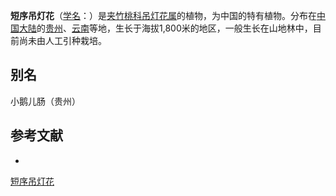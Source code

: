 {{Speciesbox
| name = 短序吊灯花
| status = 
| status_system = 
| image = 
| genus = Ceropegia
| species = christenseniana
| authority = Hand.-Mazz.
}}

'''短序吊灯花'''（[[学名|学名]]：{{lang|la|''Ceropegia christenseniana''}}）是[[夹竹桃科|夹竹桃科]][[吊灯花属|吊灯花属]]的植物，为中国的特有植物。分布在[[中国大陆|中国大陆]]的[[贵州|贵州]]、[[云南|云南]]等地，生长于海拔1,800米的地区，一般生长在山地林中，目前尚未由人工引种栽培。

== 别名 ==
小鹅儿肠（贵州）

== 参考文献 ==
<div class="references-small">
* {{cite web| url =http://www.bioinfo.cn/db05/KmzwSpecies.php?action=view&id=1600| title =短序吊灯花| work =《中国高等植物数据库全库》| publisher =中国科学院微生物研究所| author =昆明植物研究所| accessdate =2009-02-22| deadurl =yes| archiveurl =https://web.archive.org/web/20160305071125/http://www.bioinfo.cn/db05/KmzwSpecies.php?action=view&id=1600| archivedate =2016-03-05}}
</div>
{{Taxonbar|from=Q15225577}}

[[Category:吊灯花属|短序吊灯花]]


{{植物小作品}}